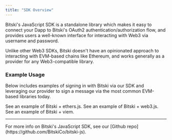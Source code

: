 ```yaml
---
title: "SDK Overview"
---
```


Bitski's JavaScript SDK is a standalone library which makes it easy to connect your Dapp to Bitski's OAuth2 
authentication/authorization flow, and provides users a well-known interface for interacting with Web3 via username 
and password. 

Unlike other Web3 SDKs, Bitski doesn't have an opinionated approach to interacting with EVM-based chains
like Ethereum, and works generally as a provider for any Web3-compatible library. 

### Example Usage
Below includes examples of signing in with Bitski via our SDK and leveraging our provider to sign a message via the most common
EVM-based libraries today.

<Card title="ethers.js" icon="hexagon-image" color="#4FA936" href="https://github.com/BitskiCo/bitski-js/tree/main/examples/ethers">
  See an example of Bitski + ethers.js.
</Card>
<Card title="web3.js" icon="chart-network" color="#4FA936" href="https://github.com/BitskiCo/bitski-js/tree/main/examples/web3js">
  See an example of Bitski + web3.js.
</Card>
<Card title="viem" icon="rocket" color="#4FA936" href="https://github.com/BitskiCo/bitski-js/tree/main/examples/viem">
  See an example of Bitski + viem.
</Card>

---

<Note>
  For more info on Bitski's JavaScript SDK, see our [Github repo](https://github.com/BitskiCo/bitski-js).
</Note>

